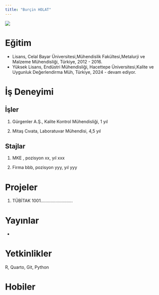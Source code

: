 ```yaml
---
title: "Burçin HOLAT"
---
```



![](/assets/images/vesikalik.jpeg){fig-align="center"}

# Eğitim

-   Lisans, Celal Bayar Üniversitesi,Mühendislik Fakültesi,Metalurji ve Malzeme Mühendisliği, Türkiye, 2012 - 2016.
-   Yüksek Lisans, Endüstri Mühendisliği, Hacettepe Üniversitesi,Kalite ve Uygunluk Değerlendirma Müh, Türkiye, 2024 - devam ediyor.

# İş Deneyimi

## İşler

1.  Gürgenler A.Ş., Kalite Kontrol Mühendisliği, 1 yıl

2.  Mitaş Cıvata, Laboratuvar Mühendisi, 4,5 yıl

## Stajlar

1.  MKE , pozisyon xx, yıl xxx

2.  Firma bbb, pozisyon yyy, yıl yyy

# Projeler

1.  TÜBİTAK 1001..........................

# Yayınlar

-

# Yetkinlikler

R, Quarto, Git, Python

# Hobiler